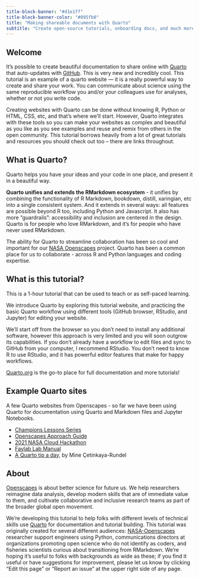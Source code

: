 ```yaml
---
title-block-banner: "#d1e1ff"
title-block-banner-color: "#095fb0"
title: "Making shareable documents with Quarto"
subtitle: "Create open-source tutorials, onboarding docs, and much more"
---
```


## Welcome {#welcome}

It's possible to create beautiful documentation to share online with [Quarto](https://quarto.org) that auto-updates with [GitHub](http://github.com). This is very new and incredibly cool. This tutorial is an example of a quarto website --- it is a really powerful way to create and share your work. You can communicate about science using the same reproducible workflow you and/or your colleagues use for analyses, whether or not you write code.

Creating websites with Quarto can be done without knowing R, Python or HTML, CSS, etc, and that's where we'll start. However, Quarto integrates with these tools so you can make your websites as complex and beautiful as you like as you see examples and reuse and remix from others in the open community. This tutorial borrows heavily from a lot of great tutorials and resources you should check out too -- there are links throughout.

## What is Quarto?

Quarto helps you have your ideas and your code in one place, and present it in a beautiful way. 

**Quarto unifies and extends the RMarkdown ecosystem** - it unifies by combining the functionality of R Markdown, bookdown, distill, xaringian, etc into a single consistent system. And it extends in several ways: all features are possible beyond R too, including Python and Javascript. It also has more “guardrails”: accessibility and inclusion are centered in the design. Quarto is for people who love RMarkdown, and it's for people who have never used RMarkdown. 
 

The ability for Quarto to streamline collaboration has been so cool and important for our [NASA Openscapes](https://nasa-openscapes.github.io/) project. Quarto has been a common place for us to collaborate - across R and Python languages and coding expertise. 

## What is this tutorial?

This is a 1-hour tutorial that can be used to teach or as self-paced learning. 

We introduce Quarto by exploring this tutorial website, and practicing the basic Quarto workflow using different tools (GitHub browser, RStudio, and Jupyter) for editing your website.

We'll start off from the browser so you don't need to install any additional software, however this approach is very limited and you will soon outgrow its capabilities. If you don't already have a workflow to edit files and sync to GitHub from your computer, I recommend RStudio. You don't need to know R to use RStudio, and it has powerful editor features that make for happy workflows.

[Quarto.org](https://quarto.org) is the go-to place for full documentation and more tutorials! 

## Example Quarto sites

A few Quarto websites from Openscapes - so far we have been using Quarto for documentation using Quarto and Markdown files and Jupyter Notebooks.

-   [Champions Lessons Series](https://openscapes.github.io/series)
-   [Openscapes Approach Guide](https://openscapes.github.io/approach-guide/)\
-   [2021 NASA Cloud Hackathon](https://nasa-openscapes.github.io/2021-Cloud-Hackathon/)
-   [Faylab Lab Manual](https://thefaylab.github.io/lab-manual/)
-   [A Quarto tip a day](https://mine-cetinkaya-rundel.github.io/quarto-tip-a-day/), by Mine Çetinkaya-Rundel

## About

[Openscapes](https://openscapes.org) is about better science for future us. We help researchers reimagine data analysis, develop modern skills that are of immediate value to them, and cultivate collaborative and inclusive research teams as part of the broader global open movement.

We're developing this tutorial to help folks with different levels of technical skills use [Quarto](https://quarto.org) for documentation and tutorial building. This tutorial was originally created for several different audiences: [NASA-Openscapes](https://nasa-openscapes.github.io) researcher support engineers using Python, communications directors at organizations promoting open science who do not identify as coders, and fisheries scientists curious about transitioning from RMarkdown. We're hoping it's useful to folks with backgrounds as wide as these; if you find it useful or have suggestions for improvement, please let us know by clicking "Edit this page" or "Report an issue" at the upper right side of any page.
